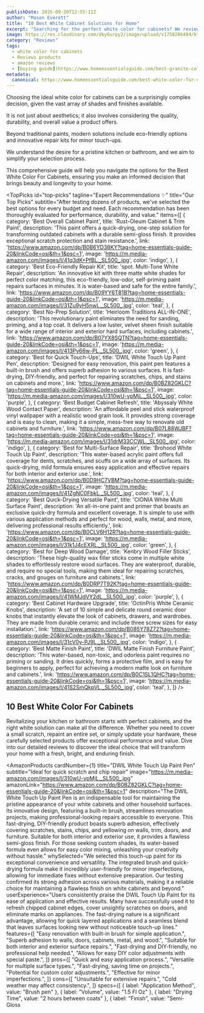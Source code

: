 ```yaml
---
publishDate: 2025-09-20T12:55:11Z
author: "Mason Everett"
title: "10 Best White Cabinet Solutions for Home"
excerpt: "Searching for the perfect white color for cabinets? We reviewed top paints, repair kits, and hardware, helping you choose the best products for a refreshed and beautiful kitchen."
image: https://res.cloudinary.com/dky6urpy2/image/upload/v1758286484/blog_image_1758286484_whhfel.webp
category: "Reviews"
tags:
  - white color for cabinets
  - Reviews products
  - amazon reviews
  - [buying guide](https://www.homeessentialsguide.com/best-granite-color-for-white-cabinets)
metadata:
  canonical: https://www.homeessentialsguide.com/best-white-color-for-cabinets
---
```



<p>Choosing the ideal white color for cabinets can be a surprisingly complex decision, given the vast array of shades and finishes available.</p>
<p>It is not just about aesthetics; it also involves considering the quality, durability, and overall value a product offers.</p>
<p>Beyond traditional paints, modern solutions include eco-friendly options and innovative repair kits for minor touch-ups.</p>
<p>We understand the desire for a pristine kitchen or bathroom, and we aim to simplify your selection process.</p>
<p>This comprehensive guide will help you navigate the options for the Best White Color For Cabinets, ensuring you make an informed decision that brings beauty and longevity to your home.</p>

<TopPicks
  id="top-picks"
  tagline="Expert Recommendations ✨"
  title="Our Top Picks"
  subtitle="After testing dozens of products, we've selected the best options for every budget and need. Each recommendation has been thoroughly evaluated for performance, durability, and value."
  items={[
    {
      category: 'Best Overall Cabinet Paint',
      title: 'Rust-Oleum Cabinet & Trim Paint',
      description: 'This paint offers a quick-drying, one-step solution for transforming outdated cabinets with a durable semi-gloss finish. It provides exceptional scratch protection and stain resistance.',
      link: 'https://www.amazon.com/dp/B0B6YD38KY?tag=home-essentials-guide-20&linkCode=osi&th=1&psc=1',
      image: 'https://m.media-amazon.com/images/I/41q3dK+PfBL._SL500_.jpg',
      color: 'indigo',
    },
    {
      category: 'Best Eco-Friendly Repair Kit',
      title: 'spot. Multi-Tone White Repair',
      description: 'An innovative kit with three matte white shades for perfect color matching, this eco-friendly, low-odor, self-priming paint repairs surfaces in minutes. It is water-based and safe for the entire family.',
      link: 'https://www.amazon.com/dp/B09YY6T81B?tag=home-essentials-guide-20&linkCode=osi&th=1&psc=1',
      image: 'https://m.media-amazon.com/images/I/31Zu9yH5nwL._SL500_.jpg',
      color: 'teal',
    },
    {
      category: 'Best No-Prep Solution',
      title: 'Heirloom Traditions ALL-IN-ONE',
      description: 'This revolutionary paint eliminates the need for sanding, priming, and a top coat. It delivers a low luster, velvet sheen finish suitable for a wide range of interior and exterior hard surfaces, including cabinets.',
      link: 'https://www.amazon.com/dp/B07YX8SQTN?tag=home-essentials-guide-20&linkCode=osi&th=1&psc=1',
      image: 'https://m.media-amazon.com/images/I/413Py66w-PL._SL500_.jpg',
      color: 'green',
    },
    {
      category: 'Best for Quick Touch-Ups',
      title: 'DWIL White Touch Up Paint Pen',
      description: 'Designed for easy renovation, this paint pen features a built-in brush and offers superb adhesion to various surfaces. It is fast-drying, DIY-friendly, and perfect for repairing scratches, chips, and stains on cabinets and more.',
      link: 'https://www.amazon.com/dp/B0BZ82GKLC?tag=home-essentials-guide-20&linkCode=osi&th=1&psc=1',
      image: 'https://m.media-amazon.com/images/I/310wU-vpMjL._SL500_.jpg',
      color: 'purple',
    },
    {
      category: 'Best Budget Cabinet Refresh',
      title: 'Abyssaly White Wood Contact Paper',
      description: 'An affordable peel and stick waterproof vinyl wallpaper with a realistic wood grain look. It provides strong coverage and is easy to clean, making it a simple, mess-free way to renovate old cabinets and furniture.',
      link: 'https://www.amazon.com/dp/B07L88WJBF?tag=home-essentials-guide-20&linkCode=osi&th=1&psc=1',
      image: 'https://m.media-amazon.com/images/I/31drM33CCWL._SL500_.jpg',
      color: 'indigo',
    },
    {
      category: 'Best for Multi-Surface Repair',
      title: 'Brohood White Touch Up Paint',
      description: 'This water-based acrylic paint offers full coverage for dents, scratches, and scuffs on a wide array of surfaces. Its quick-drying, mild formula ensures easy application and effective repairs for both interior and exterior use.',
      link: 'https://www.amazon.com/dp/B0D9HC7VBM?tag=home-essentials-guide-20&linkCode=osi&th=1&psc=1',
      image: 'https://m.media-amazon.com/images/I/41ZgNC0FbkL._SL500_.jpg',
      color: 'teal',
    },
    {
      category: 'Best Quick-Drying Versatile Paint',
      title: 'CIONIA White Multi Surface Paint',
      description: 'An all-in-one paint and primer that boasts an exclusive quick-dry formula and excellent coverage. It is simple to use with various application methods and perfect for wood, walls, metal, and more, delivering professional results efficiently.',
      link: 'https://www.amazon.com/dp/B0CLV6H12R?tag=home-essentials-guide-20&linkCode=osi&th=1&psc=1',
      image: 'https://m.media-amazon.com/images/I/31k1J4cEXRL._SL500_.jpg',
      color: 'green',
    },
    {
      category: 'Best for Deep Wood Damage',
      title: 'Kenbry Wood Filler Sticks',
      description: 'These high-quality wax filler sticks come in multiple white shades to effortlessly restore wood surfaces. They are waterproof, durable, and require no special tools, making them ideal for repairing scratches, cracks, and gouges on furniture and cabinets.',
      link: 'https://www.amazon.com/dp/B0DRP7T92K?tag=home-essentials-guide-20&linkCode=osi&th=1&psc=1',
      image: 'https://m.media-amazon.com/images/I/41WMJdVY2dL._SL500_.jpg',
      color: 'purple',
    },
    {
      category: 'Best Cabinet Hardware Upgrade',
      title: 'OctinPris White Ceramic Knobs',
      description: 'A set of 10 simple and delicate round ceramic door knobs that instantly elevate the look of cabinets, drawers, and wardrobes. They are made from durable ceramic and include three screw sizes for easy installation.',
      link: 'https://www.amazon.com/dp/B085Y78Z72?tag=home-essentials-guide-20&linkCode=osi&th=1&psc=1',
      image: 'https://m.media-amazon.com/images/I/31cV0y-PJ9L._SL500_.jpg',
      color: 'indigo',
    },
    {
      category: 'Best Matte Finish Paint',
      title: 'DWIL Matte Finish Furniture Paint',
      description: 'This water-based, non-toxic, and odorless paint requires no priming or sanding. It dries quickly, forms a protective film, and is easy for beginners to apply, perfect for achieving a modern matte look on furniture and cabinets.',
      link: 'https://www.amazon.com/dp/B0C1SL1QHC?tag=home-essentials-guide-20&linkCode=osi&th=1&psc=1',
      image: 'https://m.media-amazon.com/images/I/41S2SmQkpVL._SL500_.jpg',
      color: 'teal',
    },
  ]}
/>

## 10 Best White Color For Cabinets

Revitalizing your kitchen or bathroom starts with perfect cabinets, and the right white solution can make all the difference. Whether you need to cover a small scratch, repaint an entire set, or simply update your hardware, these carefully selected products offer exceptional performance and value. Dive into our detailed reviews to discover the ideal choice that will transform your home with a fresh, bright, and enduring finish.

<AmazonProducts
  cardNumber={1}
  title="DWIL White Touch Up Paint Pen"
  subtitle="Ideal for quick scratch and chip repair"
  image="https://m.media-amazon.com/images/I/310wU-vpMjL._SL500_.jpg"
  amazonLink="https://www.amazon.com/dp/B0BZ82GKLC?tag=home-essentials-guide-20&linkCode=osi&th=1&psc=1"
  description="The DWIL White Touch Up Paint Pen is an indispensable tool for maintaining the pristine appearance of your white cabinets and other household surfaces. Its innovative design, featuring a built-in brush, streamlines renovation projects, making professional-looking repairs accessible to everyone. This fast-drying, DIY-friendly product boasts superb adhesion, effectively covering scratches, stains, chips, and yellowing on walls, trim, doors, and furniture. Suitable for both interior and exterior use, it provides a flawless semi-gloss finish. For those seeking custom shades, its water-based formula even allows for easy color mixing, unleashing your creativity without hassle."
  whySelected="We selected this touch-up paint for its exceptional convenience and versatility. The integrated brush and quick-drying formula make it incredibly user-friendly for minor imperfections, allowing for immediate fixes without extensive preparation. Our testing confirmed its strong adhesion across various materials, making it a reliable choice for maintaining a flawless finish on white cabinets and beyond."
  userExperience="Users consistently praise the DWIL Touch Up Paint for its ease of application and effective results. Many have successfully used it to refresh chipped cabinet edges, cover unsightly scratches on doors, and eliminate marks on appliances. The fast-drying nature is a significant advantage, allowing for quick layered applications and a seamless blend that leaves surfaces looking new without noticeable touch-up lines."
  features={[
    "Easy renovation with built-in brush for simple application.",
    "Superb adhesion to walls, doors, cabinets, metal, and wood.",
    "Suitable for both interior and exterior surface repairs.",
    "Fast-drying and DIY-friendly, no professional help needed.",
    "Allows for easy DIY color adjustments with special paste.",
  ]}
  pros={[
    "Quick and easy application process.",
    "Versatile for multiple surface types.",
    "Fast-drying, saving time on projects.",
    "Potential for custom color adjustments.",
    "Effective for minor imperfections.",
  ]}
  cons={[
    "Unsuitable for extensive repairs.",
    "Cold weather may affect consistency.",
  ]}
  specs={[
    { label: "Application Method", value: "Brush pen" },
    { label: "Volume", value: "1.5 Fl Oz" },
    { label: "Drying Time", value: "2 hours between coats" },
    { label: "Finish", value: "Semi-Gloss